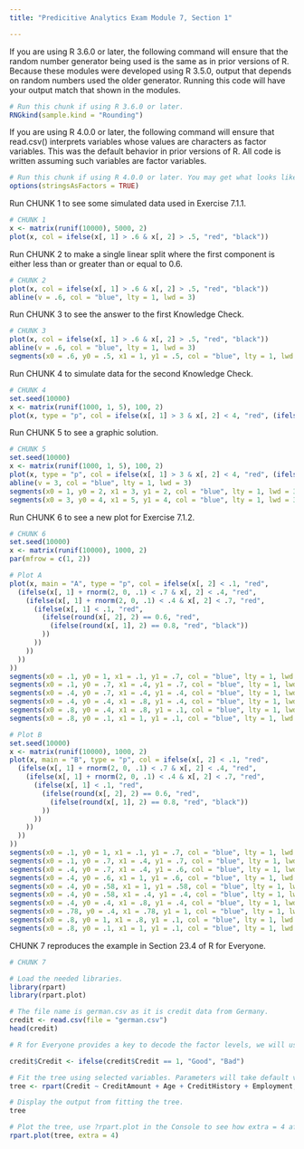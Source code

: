 ---
title: "Predicitive Analytics Exam Module 7, Section 1"

---
If you are using R 3.6.0 or later, the following command will ensure that the random number generator being used is the same as in prior versions of R. Because these modules were developed using R 3.5.0, output that depends on random numbers used the older generator. Running this code will have your output match that shown in the modules.


```{r}
# Run this chunk if using R 3.6.0 or later.
RNGkind(sample.kind = "Rounding")
```

If you are using R 4.0.0 or later, the following command will ensure that read.csv() interprets variables whose values are characters as factor variables. This was the default behavior in prior versions of R. All code is written assuming such variables are factor variables.

```{r}
# Run this chunk if using R 4.0.0 or later. You may get what looks like an error message. It can be ignored.
options(stringsAsFactors = TRUE)
```

Run CHUNK 1 to see some simulated data used in Exercise 7.1.1.

```{r}
# CHUNK 1
x <- matrix(runif(10000), 5000, 2)
plot(x, col = ifelse(x[, 1] > .6 & x[, 2] > .5, "red", "black"))
```

Run CHUNK 2 to make a single linear split where the first component is either less than or greater than or equal to 0.6.  
  
```{r}
# CHUNK 2
plot(x, col = ifelse(x[, 1] > .6 & x[, 2] > .5, "red", "black"))
abline(v = .6, col = "blue", lty = 1, lwd = 3)
```
  
Run CHUNK 3 to see the answer to the first Knowledge Check.
  
```{r}
# CHUNK 3
plot(x, col = ifelse(x[, 1] > .6 & x[, 2] > .5, "red", "black"))
abline(v = .6, col = "blue", lty = 1, lwd = 3)
segments(x0 = .6, y0 = .5, x1 = 1, y1 = .5, col = "blue", lty = 1, lwd = 3)
```

Run CHUNK 4 to simulate data for the second Knowledge Check.
  
```{r}
# CHUNK 4
set.seed(10000)
x <- matrix(runif(1000, 1, 5), 100, 2)
plot(x, type = "p", col = ifelse(x[, 1] > 3 & x[, 2] < 4, "red", (ifelse(x[, 1] <= 3 & x[, 2] < 2, "red", "black"))))
```

Run CHUNK 5 to see a graphic solution.

```{r}
# CHUNK 5
set.seed(10000)
x <- matrix(runif(1000, 1, 5), 100, 2)
plot(x, type = "p", col = ifelse(x[, 1] > 3 & x[, 2] < 4, "red", (ifelse(x[, 1] <= 3 & x[, 2] < 2, "red", "black"))))
abline(v = 3, col = "blue", lty = 1, lwd = 3)
segments(x0 = 1, y0 = 2, x1 = 3, y1 = 2, col = "blue", lty = 1, lwd = 3)
segments(x0 = 3, y0 = 4, x1 = 5, y1 = 4, col = "blue", lty = 1, lwd = 3)
```  

Run CHUNK 6 to see a new plot for Exercise 7.1.2.

```{r}
# CHUNK 6
set.seed(10000)
x <- matrix(runif(10000), 1000, 2)
par(mfrow = c(1, 2))

# Plot A
plot(x, main = "A", type = "p", col = ifelse(x[, 2] < .1, "red",
  (ifelse(x[, 1] + rnorm(2, 0, .1) < .7 & x[, 2] < .4, "red",
    (ifelse(x[, 1] + rnorm(2, 0, .1) < .4 & x[, 2] < .7, "red",
      (ifelse(x[, 1] < .1, "red",
        (ifelse(round(x[, 2], 2) == 0.6, "red",
          (ifelse(round(x[, 1], 2) == 0.8, "red", "black"))
        ))
      ))
    ))
  ))
))
segments(x0 = .1, y0 = 1, x1 = .1, y1 = .7, col = "blue", lty = 1, lwd = 3)
segments(x0 = .1, y0 = .7, x1 = .4, y1 = .7, col = "blue", lty = 1, lwd = 3)
segments(x0 = .4, y0 = .7, x1 = .4, y1 = .4, col = "blue", lty = 1, lwd = 3)
segments(x0 = .4, y0 = .4, x1 = .8, y1 = .4, col = "blue", lty = 1, lwd = 3)
segments(x0 = .8, y0 = .4, x1 = .8, y1 = .1, col = "blue", lty = 1, lwd = 3)
segments(x0 = .8, y0 = .1, x1 = 1, y1 = .1, col = "blue", lty = 1, lwd = 3)

# Plot B
set.seed(10000)
x <- matrix(runif(10000), 1000, 2)
plot(x, main = "B", type = "p", col = ifelse(x[, 2] < .1, "red",
  (ifelse(x[, 1] + rnorm(2, 0, .1) < .7 & x[, 2] < .4, "red",
    (ifelse(x[, 1] + rnorm(2, 0, .1) < .4 & x[, 2] < .7, "red",
      (ifelse(x[, 1] < .1, "red",
        (ifelse(round(x[, 2], 2) == 0.6, "red",
          (ifelse(round(x[, 1], 2) == 0.8, "red", "black"))
        ))
      ))
    ))
  ))
))
segments(x0 = .1, y0 = 1, x1 = .1, y1 = .7, col = "blue", lty = 1, lwd = 3)
segments(x0 = .1, y0 = .7, x1 = .4, y1 = .7, col = "blue", lty = 1, lwd = 3)
segments(x0 = .4, y0 = .7, x1 = .4, y1 = .6, col = "blue", lty = 1, lwd = 3)
segments(x0 = .4, y0 = .6, x1 = 1, y1 = .6, col = "blue", lty = 1, lwd = 3)
segments(x0 = .4, y0 = .58, x1 = 1, y1 = .58, col = "blue", lty = 1, lwd = 3)
segments(x0 = .4, y0 = .58, x1 = .4, y1 = .4, col = "blue", lty = 1, lwd = 3)
segments(x0 = .4, y0 = .4, x1 = .8, y1 = .4, col = "blue", lty = 1, lwd = 3)
segments(x0 = .78, y0 = .4, x1 = .78, y1 = 1, col = "blue", lty = 1, lwd = 3)
segments(x0 = .8, y0 = 1, x1 = .8, y1 = .1, col = "blue", lty = 1, lwd = 3)
segments(x0 = .8, y0 = .1, x1 = 1, y1 = .1, col = "blue", lty = 1, lwd = 3)
```

CHUNK 7 reproduces the example in Section 23.4 of R for Everyone.

```{r}
# CHUNK 7

# Load the needed libraries.
library(rpart)
library(rpart.plot)

# The file name is german.csv as it is credit data from Germany.
credit <- read.csv(file = "german.csv")
head(credit)

# R for Everyone provides a key to decode the factor levels, we will use them as is except for re-coding the target variable, "Credit." This is needed because the data as provided is numeric and hence rpart will try and fit a regression tree and not a classification tree. As an aside, at your exam if you want to do this but are stumped regarding R commands, you could make these changes in Excel prior to reading the file in to R.

credit$Credit <- ifelse(credit$Credit == 1, "Good", "Bad")

# Fit the tree using selected variables. Parameters will take default values.
tree <- rpart(Credit ~ CreditAmount + Age + CreditHistory + Employment, data = credit)

# Display the output from fitting the tree.
tree

# Plot the tree, use ?rpart.plot in the Console to see how extra = 4 affects the output.
rpart.plot(tree, extra = 4)
```
